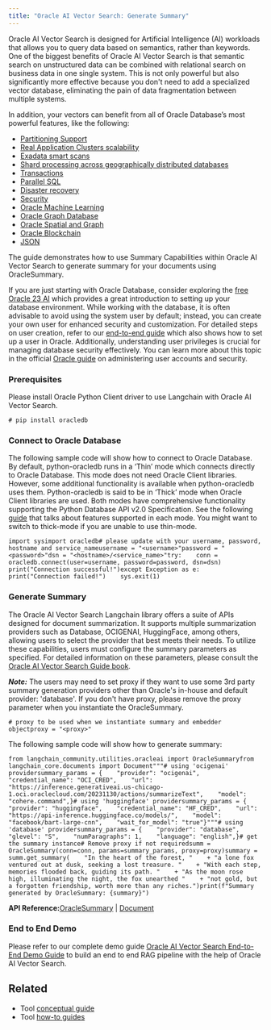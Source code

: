 ```yaml
---
title: "Oracle AI Vector Search: Generate Summary"
---
```


Oracle AI Vector Search is designed for Artificial Intelligence (AI) workloads that allows you to query data based on semantics, rather than keywords. One of the biggest benefits of Oracle AI Vector Search is that semantic search on unstructured data can be combined with relational search on business data in one single system. This is not only powerful but also significantly more effective because you don't need to add a specialized vector database, eliminating the pain of data fragmentation between multiple systems.

In addition, your vectors can benefit from all of Oracle Database’s most powerful features, like the following:

* [Partitioning Support](https://www.oracle.com/database/technologies/partitioning.html)
* [Real Application Clusters scalability](https://www.oracle.com/database/real-application-clusters/)
* [Exadata smart scans](https://www.oracle.com/database/technologies/exadata/software/smartscan/)
* [Shard processing across geographically distributed databases](https://www.oracle.com/database/distributed-database/)
* [Transactions](https://docs.oracle.com/en/database/oracle/oracle-database/23/cncpt/transactions.html)
* [Parallel SQL](https://docs.oracle.com/en/database/oracle/oracle-database/21/vldbg/parallel-exec-intro.html#GUID-D28717E4-0F77-44F5-BB4E-234C31D4E4BA)
* [Disaster recovery](https://www.oracle.com/database/data-guard/)
* [Security](https://www.oracle.com/security/database-security/)
* [Oracle Machine Learning](https://www.oracle.com/artificial-intelligence/database-machine-learning/)
* [Oracle Graph Database](https://www.oracle.com/database/integrated-graph-database/)
* [Oracle Spatial and Graph](https://www.oracle.com/database/spatial/)
* [Oracle Blockchain](https://docs.oracle.com/en/database/oracle/oracle-database/23/arpls/dbms_blockchain_table.html#GUID-B469E277-978E-4378-A8C1-26D3FF96C9A6)
* [JSON](https://docs.oracle.com/en/database/oracle/oracle-database/23/adjsn/json-in-oracle-database.html)

The guide demonstrates how to use Summary Capabilities within Oracle AI Vector Search to generate summary for your documents using OracleSummary.

If you are just starting with Oracle Database, consider exploring the [free Oracle 23 AI](https://www.oracle.com/database/free/#resources) which provides a great introduction to setting up your database environment. While working with the database, it is often advisable to avoid using the system user by default; instead, you can create your own user for enhanced security and customization. For detailed steps on user creation, refer to our [end-to-end guide](https://github.com/langchain-ai/langchain/blob/master/cookbook/oracleai_demo.ipynb) which also shows how to set up a user in Oracle. Additionally, understanding user privileges is crucial for managing database security effectively. You can learn more about this topic in the official [Oracle guide](https://docs.oracle.com/en/database/oracle/oracle-database/19/admqs/administering-user-accounts-and-security.html#GUID-36B21D72-1BBB-46C9-A0C9-F0D2A8591B8D) on administering user accounts and security.

### Prerequisites

Please install Oracle Python Client driver to use Langchain with Oracle AI Vector Search.

```
# pip install oracledb
```

### Connect to Oracle Database

The following sample code will show how to connect to Oracle Database. By default, python-oracledb runs in a ‘Thin’ mode which connects directly to Oracle Database. This mode does not need Oracle Client libraries. However, some additional functionality is available when python-oracledb uses them. Python-oracledb is said to be in ‘Thick’ mode when Oracle Client libraries are used. Both modes have comprehensive functionality supporting the Python Database API v2.0 Specification. See the following [guide](https://python-oracledb.readthedocs.io/en/latest/user_guide/appendix_a.html#featuresummary) that talks about features supported in each mode. You might want to switch to thick-mode if you are unable to use thin-mode.

```
import sysimport oracledb# please update with your username, password, hostname and service_nameusername = "<username>"password = "<password>"dsn = "<hostname>/<service_name>"try:    conn = oracledb.connect(user=username, password=password, dsn=dsn)    print("Connection successful!")except Exception as e:    print("Connection failed!")    sys.exit(1)
```

### Generate Summary

The Oracle AI Vector Search Langchain library offers a suite of APIs designed for document summarization. It supports multiple summarization providers such as Database, OCIGENAI, HuggingFace, among others, allowing users to select the provider that best meets their needs. To utilize these capabilities, users must configure the summary parameters as specified. For detailed information on these parameters, please consult the [Oracle AI Vector Search Guide book](https://docs.oracle.com/en/database/oracle/oracle-database/23/arpls/dbms_vector_chain1.html#GUID-EC9DDB58-6A15-4B36-BA66-ECBA20D2CE57).

***Note:*** The users may need to set proxy if they want to use some 3rd party summary generation providers other than Oracle's in-house and default provider: 'database'. If you don't have proxy, please remove the proxy parameter when you instantiate the OracleSummary.

```
# proxy to be used when we instantiate summary and embedder objectproxy = "<proxy>"
```

The following sample code will show how to generate summary:

```
from langchain_community.utilities.oracleai import OracleSummaryfrom langchain_core.documents import Document"""# using 'ocigenai' providersummary_params = {    "provider": "ocigenai",    "credential_name": "OCI_CRED",    "url": "https://inference.generativeai.us-chicago-1.oci.oraclecloud.com/20231130/actions/summarizeText",    "model": "cohere.command",}# using 'huggingface' providersummary_params = {    "provider": "huggingface",    "credential_name": "HF_CRED",    "url": "https://api-inference.huggingface.co/models/",    "model": "facebook/bart-large-cnn",    "wait_for_model": "true"}"""# using 'database' providersummary_params = {    "provider": "database",    "glevel": "S",    "numParagraphs": 1,    "language": "english",}# get the summary instance# Remove proxy if not requiredsumm = OracleSummary(conn=conn, params=summary_params, proxy=proxy)summary = summ.get_summary(    "In the heart of the forest, "    + "a lone fox ventured out at dusk, seeking a lost treasure. "    + "With each step, memories flooded back, guiding its path. "    + "As the moon rose high, illuminating the night, the fox unearthed "    + "not gold, but a forgotten friendship, worth more than any riches.")print(f"Summary generated by OracleSummary: {summary}")
```

**API Reference:**[OracleSummary](https://python.langchain.com/api_reference/community/utilities/langchain_community.utilities.oracleai.OracleSummary.html) | [Document](https://python.langchain.com/api_reference/core/documents/langchain_core.documents.base.Document.html)

### End to End Demo

Please refer to our complete demo guide [Oracle AI Vector Search End-to-End Demo Guide](https://github.com/langchain-ai/langchain/tree/master/cookbook/oracleai_demo.ipynb) to build an end to end RAG pipeline with the help of Oracle AI Vector Search.

## Related

* Tool [conceptual guide](/src/oss/concepts/tools)
* Tool [how-to guides](/src/oss/how_to/#tools)
